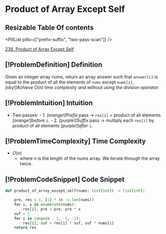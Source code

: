 # Product of Array Except Self

## Resizable Table Of contents

<DifficultyBadge difficulty="medium" />

<PillList pills={["prefix-suffix", "two-pass-scan"]} />

[238. Product of Array Except Self](https://leetcode.com/problems/product-of-array-except-self)

## [!ProblemDefinition] Definition

Given an integer array nums, return an array answer such that `answer[i]` is equal to the product of all the elements of `nums` except `nums[i]`,      *[sky!]Achieve $O(n)$ time complexity and without using the division operator.*

## [!ProblemIntuition] Intuition

- Two passes:
        - 1.  *[orange!]Prefix* pass → `res[i]` = product of all elements *[orange!]before* `i`.
        - 2.  *[purple!]Suffix* pass → multiply each `res[i]` by product of all elements *[purple!]after* `i`.

## [!ProblemTimeComplexity] Time Complexity

- $O(n)$
    - where n is the length of the nums array. We iterate through the array twice.

## [!ProblemCodeSnippet] Code Snippet

```python meta="source=problems/238-product-of-array-except-self/solution.py"
def product_of_array_except_self(nums: list[int]) -> list[int]:

    pre, res = 1, [1] * (n := len(nums))
    for i, x in enumerate(nums):
        res[i], pre = pre, pre * x
    suf = 1
    for i in range(n - 1, -1, -1):
        res[i], suf = res[i] * suf, suf * nums[i]
    return res
```

